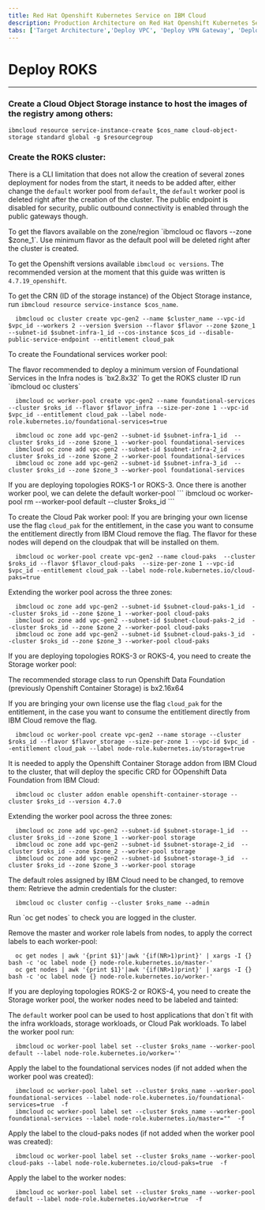 ```yaml
---
title: Red Hat Openshift Kubernetes Service on IBM Cloud
description: Production Architecture on Red Hat Openshift Kubernetes Service
tabs: ['Target Architecture','Deploy VPC', 'Deploy VPN Gateway', 'Deploy ROKS', 'Deploy GitOps','Deploy Observability','Establish Security Perimeter']
---
```


# Deploy ROKS
---

### Create a Cloud Object Storage instance to host the images of the registry among others:

  ```
ibmcloud resource service-instance-create $cos_name cloud-object-storage standard global -g $resourcegroup
```

### Create the ROKS cluster:
There is a CLI limitation that does not allow the creation of several zones deployment for nodes from the start, it needs to be added after, either change the `default` worker pool from `default`, the `default` worker pool is deleted right after the creation of the cluster. The public endpoint is disabled for security, public outbound connectivity is enabled through the public gateways though.     
    
<InlineNotification>
To get the flavors available on the zone/region `ibmcloud oc flavors --zone $zone_1`. Use minimum flavor as the default pool will be deleted right after the cluster is created.

To get the Openshift versions available `ibmcloud oc versions`. The recommended version at the moment that this guide was written is `4.7.19_openshift`. 

To get the CRN (ID of the storage instance) of the Object Storage instance, run `ibmcloud resource service-instance $cos_name`.

</InlineNotification>

  ```
    ibmcloud oc cluster create vpc-gen2 --name $cluster_name --vpc-id $vpc_id --workers 2 --version $version --flavor $flavor --zone $zone_1 --subnet-id $subnet-infra-1_id --cos-instance $cos_id --disable-public-service-endpoint --entitlement cloud_pak
```

To create the Foundational services worker pool:
    
<InlineNotification>
The flavor recommended to deploy a minimum version of Foundational Services in the Infra nodes is `bx2.8x32`
To get the ROKS cluster ID run `ibmcloud oc clusters`
</InlineNotification>

  ```
    ibmcloud oc worker-pool create vpc-gen2 --name foundational-services --cluster $roks_id --flavor $flavor_infra --size-per-zone 1 --vpc-id $vpc_id --entitlement cloud_pak --label node-role.kubernetes.io/foundational-services=true
```
  ```
    ibmcloud oc zone add vpc-gen2 --subnet-id $subnet-infra-1_id  --cluster $roks_id --zone $zone_1 --worker-pool foundational-services
    ibmcloud oc zone add vpc-gen2 --subnet-id $subnet-infra-2_id  --cluster $roks_id --zone $zone_2 --worker-pool foundational-services
    ibmcloud oc zone add vpc-gen2 --subnet-id $subnet-infra-3_id  --cluster $roks_id --zone $zone_3 --worker-pool foundational-services
```

<InlineNotification>
If you are deploying topologies ROKS-1 or ROKS-3. Once there is another worker pool, we can delete the default worker-pool
  ```
ibmcloud oc worker-pool rm --worker-pool default --cluster $roks_id
```
</InlineNotification>

To create the Cloud Pak worker pool:
    If you are bringing your own license use the flag `cloud_pak` for the entitlement, in the case you want to consume the entitlement directly from IBM Cloud remove the flag.
  <InlineNotification>
  The flavor for these nodes will depend on the cloudpak that will be installed on them.
  </InlineNotification>
  ```
    ibmcloud oc worker-pool create vpc-gen2 --name cloud-paks  --cluster $roks_id --flavor $flavor_cloud-paks  --size-per-zone 1 --vpc-id $vpc_id --entitlement cloud_pak --label node-role.kubernetes.io/cloud-paks=true
```

Extending the worker pool across the three zones:

  ```
    ibmcloud oc zone add vpc-gen2 --subnet-id $subnet-cloud-paks-1_id  --cluster $roks_id --zone $zone_1 --worker-pool cloud-paks
    ibmcloud oc zone add vpc-gen2 --subnet-id $subnet-cloud-paks-2_id  --cluster $roks_id --zone $zone_2 --worker-pool cloud-paks
    ibmcloud oc zone add vpc-gen2 --subnet-id $subnet-cloud-paks-3_id  --cluster $roks_id --zone $zone_3 --worker-pool cloud-paks
```

If you are deploying topologies ROKS-3 or ROKS-4, you need to create the Storage worker pool:
    
<InlineNotification>
    The recommended storage class to run Openshift Data Foundation (previously Openshift Container Storage) is bx2.16x64
</InlineNotification>

If you are bringing your own license use the flag `cloud_pak` for the entitlement, in the case you want to consume the entitlement directly from IBM Cloud remove the flag.

  ```
    ibmcloud oc worker-pool create vpc-gen2 --name storage --cluster $roks_id --flavor $flavor_storage --size-per-zone 1 --vpc-id $vpc_id --entitlement cloud_pak --label node-role.kubernetes.io/storage=true
```
It is needed to apply the Openshift Container Storage addon from IBM Cloud to the cluster, that will deploy the specific CRD for OOpenshift Data Foundation from IBM Cloud:
  ```
    ibmcloud oc cluster addon enable openshift-container-storage --cluster $roks_id --version 4.7.0
```

Extending the worker pool across the three zones:

  ```
    ibmcloud oc zone add vpc-gen2 --subnet-id $subnet-storage-1_id  --cluster $roks_id --zone $zone_1 --worker-pool storage
    ibmcloud oc zone add vpc-gen2 --subnet-id $subnet-storage-2_id  --cluster $roks_id --zone $zone_2 --worker-pool storage
    ibmcloud oc zone add vpc-gen2 --subnet-id $subnet-storage-3_id  --cluster $roks_id --zone $zone_3 --worker-pool storage
```


The default roles assigned by IBM Cloud need to be changed, to remove them:
Retrieve the admin credentials for the cluster:
  ```
    ibmcloud oc cluster config --cluster $roks_name --admin
```
<InlineNotification>
Run `oc get nodes` to check you are logged in the cluster.
</InlineNotification>

Remove the master and worker role labels from nodes, to apply the correct labels to each worker-pool:

  ```
    oc get nodes | awk '{print $1}'|awk '{if(NR>1)print}' | xargs -I {} bash -c 'oc label node {} node-role.kubernetes.io/master-'
    oc get nodes | awk '{print $1}'|awk '{if(NR>1)print}' | xargs -I {} bash -c 'oc label node {} node-role.kubernetes.io/worker-'

```

If you are deploying topologies ROKS-2 or ROKS-4, you need to create the Storage worker pool, the worker nodes need to be labeled and tainted:    

The `default` worker pool can be used to host applications that don`t fit with the infra workloads, storage workloads, or Cloud Pak workloads. To label the worker pool run:
  ```
    ibmcloud oc worker-pool label set --cluster $roks_name --worker-pool default --label node-role.kubernetes.io/worker=''
```
Apply the label to the foundational services nodes (if not added when the worker pool was created):

  ```
    ibmcloud oc worker-pool label set --cluster $roks_name --worker-pool foundational-services --label node-role.kubernetes.io/foundational-services=true  -f
    ibmcloud oc worker-pool label set --cluster $roks_name --worker-pool foundational-services --label node-role.kubernetes.io/master=""  -f
```

Apply the label to the cloud-paks nodes (if not added when the worker pool was created):

  ```
    ibmcloud oc worker-pool label set --cluster $roks_name --worker-pool cloud-paks --label node-role.kubernetes.io/cloud-paks=true  -f
```

Apply the label to the worker nodes:

  ```
    ibmcloud oc worker-pool label set --cluster $roks_name --worker-pool default --label node-role.kubernetes.io/worker=true  -f
```
